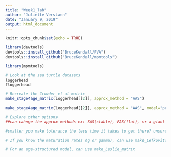 ```yaml
---
title: "Week1_lab"
author: "Juliette Verstaen"
date: "January 9, 2019"
output: html_document
---
```


```r
knitr::opts_chunk$set(echo = TRUE)
```

```r

library(devtools)
devtools::install_github("BruceKendall/PVA")
devtools::install_github("BruceKendall/mpmtools")

```

```r
library(mpmtools)

# Look at the sea turtle datasets
loggerhead
?loggerhead

# Recreate the Crowder et al matrix
make_stage4age_matrix(loggerhead[[2]], approx_method = "AAS")

make_stage4age_matrix(loggerhead[[2]], approx_method = "AAS", model="pre")

# Explore other options
##can cahnge the approx methods ex: SAS(stable), FAS(flat), or a giant leslie matrix which is the default

#smaller you make tolerance the less time it takes to get there? unsure

# If you know the maturation rates (g or gamma), can use make_Lefkovitch_matrix

# For an age-structured model, can use make_Leslie_matrix
```


